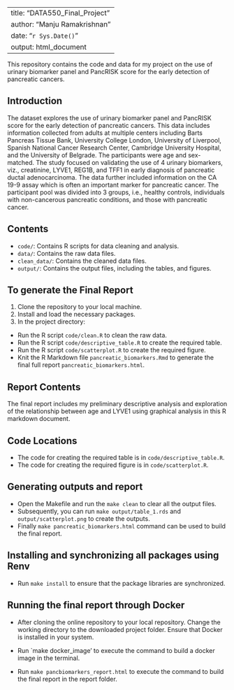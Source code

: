 
---
title: "DATA550_Final_Project"
author: "Manju Ramakrishnan"
date: "`r Sys.Date()`"
output: html_document
---

This repository contains the code and data for my project on the use of urinary biomarker panel and PancRISK score for the early detection of pancreatic cancers. 

## Introduction

The dataset explores the use of urinary biomarker panel and PancRISK score for the early detection of pancreatic cancers. This data includes information collected from adults at multiple centers including Barts Pancreas Tissue Bank, University College London, University of Liverpool, Spanish National Cancer Research Center, Cambridge University Hospital, and the University of Belgrade. The participants were age and sex-matched. The study focused on validating the use of 4 urinary biomarkers, viz., creatinine, LYVE1, REG1B, and TFF1 in early diagnosis of pancreatic ductal adenocarcinoma. The data further included information on the CA 19-9 assay which is often an important marker for pancreatic cancer. The participant pool was divided into 3 groups, i.e., healthy controls, individuals with non-cancerous pancreatic conditions, and those with pancreatic cancer. 

## Contents

- `code/`: Contains R scripts for data cleaning and analysis.
- `data/`: Contains the raw data files.
- `clean_data/`: Contains the cleaned data files.
- `output/`: Contains the output files, including the tables, and figures.

## To generate the Final Report

1. Clone the repository to your local machine.
2. Install and load the necessary packages.
3. In the project directory:
 - Run the R script `code/clean.R` to clean the raw data.
 - Run the R script `code/descriptive_table.R` to create the required table.
 - Run the R script `code/scatterplot.R` to create the required figure.
 - Knit the R Markdown file `pancreatic_biomarkers.Rmd` to generate the final full report `pancreatic_biomarkers.html`.

## Report Contents

The final report includes my preliminary descriptive analysis and exploration of the relationship between age and LYVE1 using graphical analysis in this R markdown document.

## Code Locations

- The code for creating the required table is in `code/descriptive_table.R`.
- The code for creating the required figure is in `code/scatterplot.R`.

## Generating outputs and report

- Open the Makefile and run the `make clean` to clear all the output files. 
- Subsequently, you can run `make output/table_1.rds` and `output/scatterplot.png` to create the outputs.
- Finally `make pancreatic_biomarkers.html` command can be used to build the final report.

## Installing and synchronizing all packages using Renv 

- Run `make install` to ensure that the package libraries are synchronized.

## Running the final report through Docker

- After cloning the online repository to your local repository. Change the working directory to the downloaded project folder. Ensure that Docker is installed in your system.

- Run `make docker_image' to execute the command to build a docker image in the terminal.

- Run `make pancbiomarkers_report.html` to execute the command to build the final report in the report folder.   


